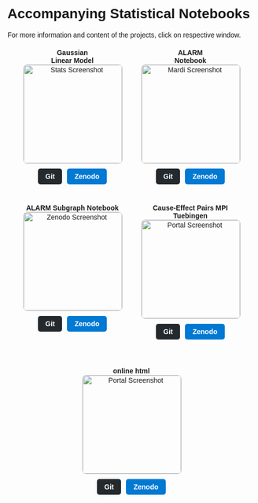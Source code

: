 # Accompanying Statistical Notebooks

```{=html}
<head>
    <meta charset="UTF-8">
    <meta name="viewport" content="width=device-width, initial-scale=1.0">
    <title>Gallery with Links</title>
    <style>
        body {
            font-family: Arial, sans-serif;
            text-align: left;
        }
        p {
            text-align: left; /* Change text alignment to left */
            max-width: 800px; /* Restrict paragraph width for readability */
            margin: 0 auto; /* Center the paragraph block */
        }
        .gallery-container {
            display: flex;
            flex-wrap: wrap;
            justify-content: center;
            gap: 40px; /* Spacing between gallery items */
            margin-top: 20px;
        }
        .gallery-item {
            text-align: center;
            max-width: 200px;
        }
        .gallery-item img {
            width: 200px;
            height: 200px;
            object-fit: contain;
            border: 1px solid #ccc;
            border-radius: 8px;
        }
        .button-container {
            display: flex;
            justify-content: center;
            gap: 10px; /* Space between buttons */
            margin-top: 10px;
        }
        .button {
            padding: 8px 15px;
            text-align: center;
            font-size: 14px;
            font-weight: bold;
            border-radius: 5px;
            cursor: pointer;
            color: white;
            text-decoration: none; /* Remove underline */
        }
        .button.git {
            background-color: #24292e; /* GitHub button color */
        }
        .button.zenodo {
            background-color: #0079d3; /* Zenodo button color */
        }
        .button:hover {
            opacity: 0.9;
        }
    </style>
</head>
<body>
    <p>For more information and content of the projects, click on respective window.</p>
    <div class="gallery-container">
        <!-- First Item -->
        <div class="gallery-item">
            <strong> Gaussian <br> Linear Model</strong>
            <a href="gallery/notebook1.qmd">
                <img src="/images/R_GaussianLinear.png" alt="Stats Screenshot">
            </a>
            <div class="button-container">
                <a href="https://github.com/MaRDI4NFDI/StMaRDI/tree/main" class="button git">Git</a>
                <a href="https://zenodo.org/communities/mardigmci/records?q=&l=list&p=1&s=10" class="button zenodo">Zenodo</a>
            </div>
        </div>
        <!-- Second Item -->
        <div class="gallery-item">
            <strong>ALARM <br> Notebook</strong>
            <a href="gallery/notebook2.qmd">
                <img src="/images/ALARM_Notebook.png" alt="Mardi Screenshot">
            </a>
            <div class="button-container">
                <a href="https://github.com/MaRDI4NFDI/StMaRDI/blob/main/notebook_01_alarm_publish.Rmd" class="button git">Git</a>
                <a href="https://zenodo.org/records/14793281" class="button zenodo">Zenodo</a>
            </div>
        </div>
        <!-- Third Item -->
        <div class="gallery-item">
            <strong>ALARM Subgraph Notebook</strong>
            <a href="gallery/notebook3.qmd">
                <img src="/images/ALARM_Subgraph_Notebook.png" alt="Zenodo Screenshot">
            </a>
            <div class="button-container">
                <a href="https://github.com/MaRDI4NFDI/StMaRDI/blob/main/notebook_02_subgraph_selection_evaluation_publish.Rmd" class="button git">Git</a>
                <a href="https://zenodo.org/records/14793281" class="button zenodo">Zenodo</a>
            </div>
        </div>
        <!-- Fourth Item -->
        <div class="gallery-item">
            <strong>Cause-Effect Pairs MPI Tuebingen</strong>
            <a href="gallery/notebook4.qmd">
                <img src="/images/Cause_Effect_Tuebingen.png" alt="Portal Screenshot">
            </a>
            <div class="button-container">
                <a href="https://github.com/MaRDI4NFDI/StMaRDI/blob/main/notebook_04_causal_benchmarking_prelim.Rmd" class="button git">Git</a>
                <a href="https://zenodo.org/records/14747291" class="button zenodo">Zenodo</a>
            </div>
        </div>
        <!-- Fifth Item -->
        <div class="gallery-item">
            <strong><br>online html</strong>
            <a href="gallery/notebook5.qmd">
                <img src="/images/online_html.png" alt="Portal Screenshot">
            </a>
            <div class="button-container">
                <a href="https://github.com/MaRDI4NFDI/StMaRDI/blob/main/website/GMCI_MaRDI/gallery/remote_notebook2.html" class="button git">Git</a>
                <a href="https://zenodo.org/records/14793281" class="button zenodo">Zenodo</a>
            </div>
        </div>
    </div>
</body>
```
